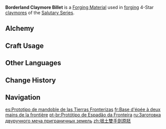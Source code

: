{{Item Infobox
|id           = 101118
|image        = Item Borderland Claymore Billet.png
|type         = Materials
|group        = Borderland Billets
|group2       = Billets
|group3       = Forging Materials
|invCategory  = Materials
|quality      = 4
|description  = Weapon forging material. Can be used to forge 4-star claymores.<br>In terms of the "state" of the many weapons that can be crafted from billets, while their potential has long been contained within the original materials, the exact forms these weapons will ultimately take remain unknown to this day...
|source1      = [[Natlan]] [[Trounce Domain]] Challenge Reward
|source2      = [[Converting]] other billet types
|source3      = [[Borderland Billet Trove]]
|source4      = Reward from Level 13 [[Tona's Flame's Restitution]]
}}
'''Borderland Claymore Billet''' is a [[Forging Material]] used in [[forging]] 4-Star [[claymores]] of the [[Salutary Series]].

==Alchemy==
{{Recipe
|type = Converting
|Northlander Claymore Billet = 1
|Dream Solvent = 2
|sort = Northlander Claymore Billet;Dream Solvent
}}
{{Recipe
|type = Converting
|Midlander Claymore Billet = 1
|Dream Solvent = 2
|sort = Midlander Claymore Billet;Dream Solvent
}}

==Craft Usage==
{{Craft Usage}}

==Other Languages==
{{Other Languages
|en       = Borderland Claymore Billet
|zhs      = 垠土双手剑原胚
|zhs_rm   = 
|zht      = 垠土雙手劍原胚
|zht_rm   = 
|zh_tl    = 
|ja       = 境土両手剣の原型
|ja_rm    = Kyoudo Ryoute-ken no Genkei
|ja_tl    = 
|ko       = 가장자리 땅의 양손검 원형
|ko_tl    = 
|es       = Prototipo de mandoble de las Tierras Fronterizas
|es_tl    = Borderlands Large Sword Prototype
|fr       = Base d'épée à deux mains de la frontière
|fr_tl    = {{Lex|Claymore|fr}} Base from the Border
|ru       = Заготовка двуручного меча приграничных земель
|ru_tl    = 
|th       = Borderland Claymore Billet
|vi       = Phôi Trọng Kiếm Biên Giới
|vi_tl    = 
|de       = Unbearbeiteter Zweihänder des Grenzlands
|de_tl    = Unprocessed Two-Handed Sword of the Borderland
|id       = Borderland Claymore Billet
|pt       = Protótipo de Espadão da Fronteira
|pt_tl    = 
|tr       = Uç Diyar Çift Elli Kılıç Prototipi
|tr_tl    = 
|it       = Billetta della Claymore delle terre di confine
|it_tl    = 
}}

==Change History==
{{Change History|5.0}}

==Navigation==
{{Material Navbox|type=Crafting Materials}}

[[es:Prototipo de mandoble de las Tierras Fronterizas]]
[[fr:Base d'épée à deux mains de la frontière]]
[[pt-br:Protótipo de Espadão da Fronteira]]
[[ru:Заготовка двуручного меча приграничных земель]]
[[zh:垠土雙手劍原胚]]